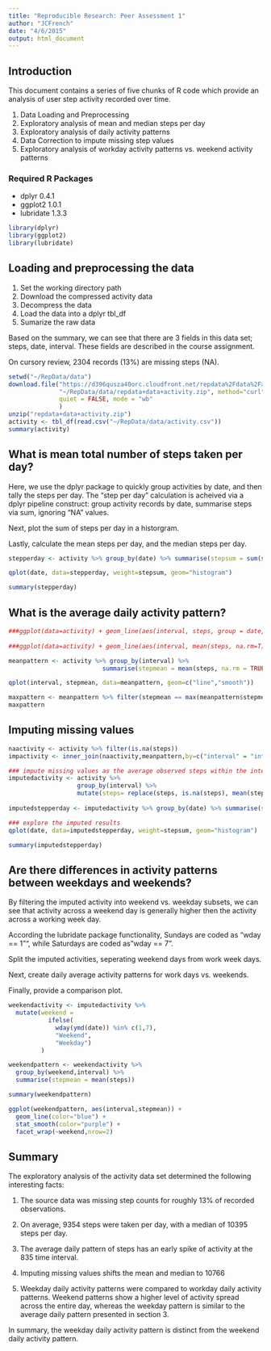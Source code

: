 ```yaml
---
title: "Reproducible Research: Peer Assessment 1"
author: "JCFrench"
date: "4/6/2015"
output: html_document
---
```

## Introduction
This document contains a series of five chunks of R code which provide an analysis of user step activity recorded over time.

1. Data Loading and Preprocessing
2. Exploratory analysis of mean and median steps per day
3. Exploratory analysis of daily activity patterns
4. Data Correction to impute missing step values
5. Exploratory analysis of workday activity patterns vs. weekend activity patterns

### Required R Packages
- dplyr 0.4.1
- ggplot2 1.0.1
- lubridate 1.3.3

```r
library(dplyr)
library(ggplot2)
library(lubridate)
```

## Loading and preprocessing the data
1. Set the working directory path
2. Download the compressed activity data
3. Decompress the data
4. Load the data into a dplyr tbl_df
5. Sumarize the raw data

Based on the summary, we can see that there are 3 fields in this data set; steps, date, interval. These fields are described in the course assignment.  

On cursory review, 2304 records (13%) are missing steps (NA). 

```r
setwd("~/RepData/data")
download.file("https://d396qusza40orc.cloudfront.net/repdata%2Fdata%2Factivity.zip", 
              "~/RepData/data/repdata+data+activity.zip", method="curl", 
              quiet = FALSE, mode = "wb"
              )
unzip("repdata+data+activity.zip")
activity <- tbl_df(read.csv("~/RepData/data/activity.csv"))
summary(activity)

```

## What is mean total number of steps taken per day?
Here, we use the dplyr package to quickly group activities by date, and then tally the steps per day. The "step per day" calculation is acheived via a dplyr pipeline construct: group activity records by date, summarise steps via sum, ignoring "NA" values.  

Next, plot the sum of steps per day in a historgram.  

Lastly, calculate the mean steps per day, and the median steps per day.  

```r

stepperday <- activity %>% group_by(date) %>% summarise(stepsum = sum(steps, na.rm = TRUE))

qplot(date, data=stepperday, weight=stepsum, geom="histogram")

summary(stepperday)

```

## What is the average daily activity pattern?


```r
###ggplot(data=activity) + geom_line(aes(interval, steps, group = date, color = date)) + 
  
###ggplot(data=activity) + geom_line(aes(interval, mean(steps, na.rm=T), group = interval))

meanpattern <- activity %>% group_by(interval) %>% 
                          summarise(stepmean = mean(steps, na.rm = TRUE))

qplot(interval, stepmean, data=meanpattern, geom=c("line","smooth"))

maxpattern <- meanpattern %>% filter(stepmean == max(meanpattern$stepmean))
maxpattern

```

## Imputing missing values
```r
naactivity <- activity %>% filter(is.na(steps))
impactivity <- inner_join(naactivity,meanpattern,by=c("interval" = "interval"))

### impute missing values as the average observed steps within the interval
imputedactivity <- activity %>% 
                   group_by(interval) %>%
                   mutate(steps= replace(steps, is.na(steps), mean(steps, na.rm=TRUE)))
                   
imputedstepperday <- imputedactivity %>% group_by(date) %>% summarise(stepsum = sum(steps, na.rm = TRUE))

### explore the imputed results
qplot(date, data=imputedstepperday, weight=stepsum, geom="histogram")

summary(imputedstepperday)

```
## Are there differences in activity patterns between weekdays and weekends?

By filtering the imputed activity into weekend vs. weekday subsets, we can see that activity across a weekend day is generally higher then the activity across a working week day.  

According the lubridate package functionality, Sundays are coded as "wday == 1"", while Saturdays are coded as "wday == 7".  

Split the imputed activities, seperating weekend days from work week days.  

Next, create daily average activity patterns for work days vs. weekends.  

Finally, provide a comparison plot.

```r
weekendactivity <- imputedactivity %>% 
  mutate(weekend = 
           ifelse(
             wday(ymd(date)) %in% c(1,7),
             "Weekend",
             "Weekday")
         )

weekendpattern <- weekendactivity %>% 
  group_by(weekend,interval) %>% 
  summarise(stepmean = mean(steps))

summary(weekendpattern)

ggplot(weekendpattern, aes(interval,stepmean)) +
  geom_line(color="blue") +
  stat_smooth(color="purple") +
  facet_wrap(~weekend,nrow=2)

```

## Summary
The exploratory analysis of the activity data set determined the following interesting facts:

1. The source data was missing step counts for roughly 13% of recorded observations.

2. On average, 9354 steps were taken per day, with a median of 10395 steps per day.

3. The average daily pattern of steps has an early spike of activity at the 835 time interval.

4. Imputing missing values shifts the mean and median to 10766

5. Weekday daily activity patterns were compared to workday daily activity patterns. Weekend patterns show a higher level of activity spread across the entire day, whereas the weekday  pattern is similar to the average daily pattern presented in section 3.   

In summary, the weekday daily activity pattern is distinct from the weekend daily activity pattern.

